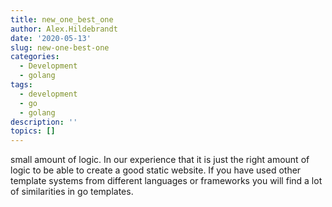 ```yaml
---
title: new_one_best_one
author: Alex.Hildebrandt
date: '2020-05-13'
slug: new-one-best-one
categories:
  - Development
  - golang
tags:
  - development
  - go
  - golang
description: ''
topics: []
---
```


small amount of logic. In our experience that it is just the right amount of
logic to be able to create a good static website. If you have used other
template systems from different languages or frameworks you will find a lot of
similarities in go templates.

